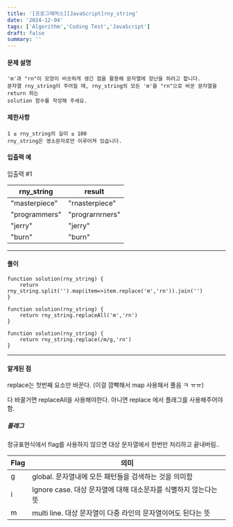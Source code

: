 ```yaml
---
title: '[프로그래머스][JavaScript]rny_string'
date: '2024-12-04'
tags: ['Algorithm','Coding Test','JavaScript']
draft: false
summary: ''
---
```

#### 문제 설명
    'm'과 "rn"이 모양이 비슷하게 생긴 점을 활용해 문자열에 장난을 하려고 합니다. 
    문자열 rny_string이 주어질 때, rny_string의 모든 'm'을 "rn"으로 바꾼 문자열을 return 하는 
    solution 함수를 작성해 주세요.
#### 제한사항
````
1 ≤ rny_string의 길이 ≤ 100
rny_string은 영소문자로만 이루어져 있습니다.
````
#### 입출력 예
입출력 #1

|rny_string|result|
|----------|---------|
|"masterpiece"|"rnasterpiece"|
|"programmers"|	"prograrnrners"|
|"jerry"	|"jerry"|
|"burn"	|"burn"|
---
#### 풀이
````
function solution(rny_string) {
    return rny_string.split('').map(item=>item.replace('m','rn')).join('')
}
````
```
function solution(rny_string) {
    return rny_string.replaceAll('m','rn')
}
```
```
function solution(rny_string) {
    return rny_string.replace(/m/g,'rn')
}
```
---
#### 알게된 점
replace는 첫번째 요소만 바꾼다. (이걸 깜빡해서 map 사용해서 풀음 ㅋ ㅠㅠ)

다 바꿀거면 replaceAll을 사용해야한다.
아니면 replace 에서 플래그를 사용해주어야 함.


##### 플래그
정규표현식에서 flag를 사용하지 않으면 대상 문자열에서 한번만 처리하고 끝내버림..


|Flag  |의미|
|---|---|
|g |global. 문자열내에 모든 패턴들을 검색하는 것을 의미함|
|i |Ignore case. 대상 문자열에 대해 대소문자를 식별하지 않는다는 뜻|
|m |multi line. 대상 문자열이 다중 라인의 문자열이어도 된다는 뜻|

